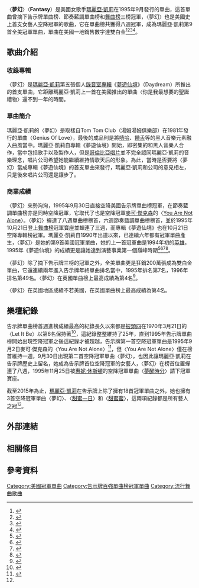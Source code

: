 {{NoteTA
|1=zh-cn:玛丽亚·凯莉; zh-tw:瑪麗亞·凱莉; zh-hk:Mariah Carey;
}}
{{Infobox single
| Name = 夢幻<br />Fantasy
| Cover = <!-- 檔案不存在 Fantasy Mariah Carey.png ，可從英文維基百科取得 -->
| Artist = [[瑪麗亞·凱莉|瑪麗亞·凱莉]]
| from Album = [[夢遊仙境_(瑪麗亞·凱莉專輯)|夢遊仙境]]
| Released = 1995年9月12日
| Format = {{Flatlist|
*[[CD|CD]] 
*[[錄音帶|錄音帶]]
*[[7"_single|7" single]]
*[[12"_single|12" single]]}}
| Recorded = 1994年12月
| Genre = {{Flatlist|
*[[節奏藍調|節奏藍調]]
*[[嘻哈|嘻哈]]
*[[流行舞曲|流行舞曲]]}}
| Length = 4:04
| Label = [[哥倫比亞唱片|哥倫比亞唱片]]
| Writer = {{Flatlist|
*瑪麗亞·凱莉
*[[Dave_Hall_(record_producer)|Dave Hall]]
*[[Adrian_Belew|Adrian Belew]]
*[[Tina_Weymouth|Tina Weymouth]]
*[[Chris_Frantz|Chris Frantz]]
*[[Steven_Stanley|Steven Stanley]]}}
| Producer = {{Flatlist|
*瑪麗亞·凱莉 
*Dave Hall  
*[[Sean_"Diddy"_Combs|Sean "Diddy" Combs]] (Bad Boy Remix)}}
| Last single = "[[Joy_to_the_World#Mariah_Carey_version|Joy to the World]]" <br>(1994)
| This single = "'''Fantasy'''" <br />(1995)
| Next single = "[[One_Sweet_Day|One Sweet Day]]" <br />(1995)
}}
〈'''夢幻'''〉（'''Fantasy'''）是美國女歌手[[瑪麗亞·凱莉|瑪麗亞·凱莉]]在1995年9月發行的單曲，這首單曲曾摘下告示牌單曲榜、節奏藍調單曲榜和[[告示牌舞曲排行榜|舞曲榜]]三榜冠軍，〈夢幻〉也是美國史上首支女藝人空降冠軍的歌曲，它在單曲榜共獲得八週冠軍，成為瑪麗亞·凱莉第9首全美冠軍單曲，單曲在美國一地銷售數字達雙白金<ref>{{Cite web |url=http://www.billboard.com/artist/309388/mariah-carey/chart?page=2&f=379 |title=美國告示牌瑪麗亞·凱莉單曲榜成績 |accessdate=2015-05-08 |archive-date=2015-06-01 |archive-url=https://web.archive.org/web/20150601011614/http://www.billboard.com/artist/309388/mariah-carey/chart?page=2&f=379 |dead-url=no }}</ref><ref>{{Cite web |url=http://www.billboard.com/artist/309388/mariah-carey/chart?page=3&f=367 |title=美國告示牌瑪麗亞·凱莉節奏藍調單曲榜成績 |access-date=2015-05-08 |archive-date=2015-10-03 |archive-url=https://web.archive.org/web/20151003222027/http://www.billboard.com/artist/309388/mariah-carey/chart?page=3&f=367 |dead-url=no }}</ref><ref>{{Cite web |url=http://www.billboard.com/artist/309388/mariah-carey/chart?page=2&f=359 |title=美國告示牌瑪麗亞·凱莉舞曲榜成績 |access-date=2015-05-08 |archive-date=2019-12-01 |archive-url=https://web.archive.org/web/20191201132618/https://www.billboard.com/artist/309388/mariah-carey/chart?page=2&f=359 |dead-url=no }}</ref><ref>{{Cite web |url=http://www.riaa.com/goldandplatinumdata.php?content_selector=gold-platinum-searchable-database |title=美國RIAA官網瑪麗亞·凱莉單曲銷售成績 |accessdate=2015-05-08 |archive-date=2012-05-24 |archive-url=https://www.webcitation.org/67uA3zL1x?url=http://www.riaa.com/goldandplatinumdata.php?content_selector=gold-platinum-searchable-database |dead-url=no }}</ref>。
==歌曲介紹==
===收錄專輯===
〈夢幻〉是[[瑪麗亞·凱莉|瑪麗亞·凱莉]]第五張個人[[錄音室專輯|錄音室專輯]]《[[夢遊仙境_(瑪麗亞·凱莉專輯)|夢遊仙境]]》（Daydream）所推出的首支單曲，它距離瑪麗亞·凱莉上一首在美國推出的單曲〈你是我最想要的聖誕禮物〉還不到一年的時間。
===單曲簡介===
瑪麗亞·凱莉的〈夢幻〉是取樣自Tom Tom Club（湯姆湯姆俱樂部）在1981年發行的單曲〈Genius Of Love〉，最後的成品則是將[[嘻哈|嘻哈]]、[[饒舌|饒舌]]等的黑人音樂元素融入曲風當中。瑪麗亞·凱莉自專輯《夢遊仙境》開始，即密集的和黑人音樂人合作，當中包括歌手以及製作人，但是[[哥倫比亞唱片|哥倫比亞唱片]]並不完全認同瑪麗亞·凱莉的音樂理念，唱片公司希望她能繼續維持情歌天后的形象。為此，當時是否要將〈夢幻〉當成專輯《夢遊仙境》的首支單曲來發行，瑪麗亞·凱莉和公司的意見相左，只是後來唱片公司還是讓步了。
===商業成績===
〈夢幻〉來勢洶洶，1995年9月30日直接空降美國告示牌單曲榜冠軍，在節奏藍調單曲榜亦是同時空降冠軍，它取代了也是空降冠軍[[麥可·傑克森|麥可·傑克森]]的〈[[You_Are_Not_Alone|You Are Not Alone]]〉。〈夢幻〉蟬連了八週單曲榜榜首，六週節奏藍調單曲榜榜首，並於1995年10月21日登上[[告示牌舞曲排行榜|舞曲榜]]冠軍寶座並蟬連了三週，而專輯《夢遊仙境》也在10月21日空降專輯榜冠軍。瑪麗亞·凱莉自1990年出道以來，已連續六年都有冠軍單曲產生，〈夢幻〉是她的第9首美國冠軍單曲，她的上一首冠軍曲是1994年初的[[英雄_(瑪麗亞·凱莉歌曲)|英雄]]，1995年《夢遊仙境》的成績更是讓她達到演藝事業第一個巔峰時期<ref>{{Cite web |url=http://www.billboard.com/charts/hot-100/1995-09-30 |title=1995-09-30告示牌單曲榜 |access-date=2015-05-08 |archive-date=2020-12-03 |archive-url=https://web.archive.org/web/20201203141620/https://www.billboard.com/charts/hot-100/1995-09-30 |dead-url=no }}</ref><ref>{{Cite web |url=http://www.billboard.com/charts/r-b-hip-hop-songs/1995-09-30 |title=1995-09-30告示牌節奏藍調單曲榜 |access-date=2015-05-08 |archive-date=2019-11-30 |archive-url=https://web.archive.org/web/20191130163502/https://www.billboard.com/charts/r-b-hip-hop-songs/1995-09-30 |dead-url=no }}</ref><ref>{{Cite web |url=http://www.billboard.com/charts/dance-club-play-songs/1995-10-21 |title=1995-10-21告示牌舞曲榜 |access-date=2015-05-08 |archive-date=2019-11-29 |archive-url=https://web.archive.org/web/20191129025724/https://www.billboard.com/charts/dance-club-play-songs/1995-10-21 |dead-url=no }}</ref><ref name="#1">{{Cite web |url=http://www.billboard.com/articles/news/70487/chart-beat-bonus |title=美國告示牌2003-06-20音樂報導 |access-date=2015-05-08 |archive-date=2020-10-22 |archive-url=https://web.archive.org/web/20201022205235/https://www.billboard.com/articles/news/70487/chart-beat-bonus |dead-url=no }}</ref>。

〈夢幻〉除了摘下告示牌三榜的冠軍之外，全美單曲更是狂銷200萬張成為雙白金單曲，它還連續兩年進入告示牌年終單曲排名當中，1995年排名第7名，1996年排名第49名。〈夢幻〉在英國單曲榜上最高成績為第4名<ref>{{Cite web |url=http://www.officialcharts.com/artist/25943/MARIAH-CAREY/ |title=英國排行榜瑪麗亞·凱莉單曲榜成績 |accessdate=2015-05-08 |archive-date=2020-01-18 |archive-url=https://web.archive.org/web/20200118035532/https://www.officialcharts.com/artist/25943/mariah-carey/ |dead-url=no }}</ref>。

〈夢幻〉在英國地區成績不若美國，在英國單曲榜上最高成績為第4名。

==樂壇紀錄==
告示牌單曲榜首週進榜成績最高的紀錄長久以來都是[[披頭四|披頭四]]在1970年3月21日的〈Let It Be〉以第6名保持著<ref>{{Cite web |url=http://www.billboard.com/charts/hot-100/1970-03-21 |title=1970-03-21告示牌單曲榜 |access-date=2015-05-09 |archive-date=2020-11-20 |archive-url=https://web.archive.org/web/20201120030317/https://www.billboard.com/charts/hot-100/1970-03-21 |dead-url=no }}</ref>，這紀錄整整維持了25年，直到1995年告示牌單曲榜開始出現空降冠軍之後這紀錄才被超越，告示牌第一首空降冠軍單曲是1995年9月2日麥可·傑克森的〈You Are Not Alone〉<ref>{{Cite web |url=http://www.billboard.com/charts/hot-100/1995-09-02 |title=1995-09-02告示牌單曲榜 |access-date=2015-05-09 |archive-date=2020-11-20 |archive-url=https://web.archive.org/web/20201120024140/https://www.billboard.com/charts/hot-100/1995-09-02 |dead-url=no }}</ref>，但〈You Are Not Alone〉僅在榜首維持一週，9月30日出現第二首空降冠軍單曲〈夢幻〉，也因此讓瑪麗亞·凱莉在告示牌歷史上留名，她成為告示牌首位空降冠軍的女藝人，〈夢幻〉在榜首位置蟬連了八週，1995年11月25日被[[惠妮·休斯頓|惠妮·休斯頓]]的空降冠軍單曲〈[[夢醒時分_(惠妮·休斯頓歌曲)|夢醒時分]]〉請下冠軍寶座。

截至2015年為止，[[瑪麗亞·凱莉|瑪麗亞·凱莉]]在告示牌上除了擁有18首冠軍單曲之外，她也擁有3首空降冠軍單曲〈夢幻〉、〈[[One_Sweet_Day|甜蜜一日]]〉和〈[[甜蜜蜜_(瑪麗亞·凱莉歌曲)|甜蜜蜜]]〉，這兩項紀錄都是所有藝人之冠<ref name="#1"/>。

==外部連結==
{{Mariah Carey songs}}
==相關條目==
{{main|玛丽亚·凯莉乐坛记录}}
{{main|玛丽亚·凯莉得奖列表}}
==參考資料==
{{reflist|3}}
{{DEFAULTSORT: Fantasy}}
[[Category:美國冠軍單曲|Category:美國冠軍單曲]]
[[Category:告示牌百強單曲榜冠軍單曲|Category:告示牌百強單曲榜冠軍單曲]]
[[Category:流行舞曲歌曲|Category:流行舞曲歌曲]]